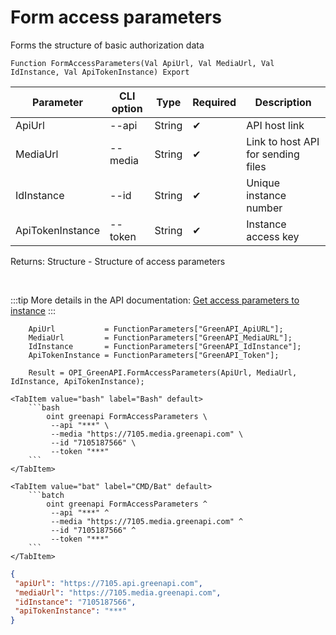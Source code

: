 ﻿---
sidebar_position: 1
description: Form access parameters and other functions to work with Green API in the Open Integration Package, a free open-source integration library for 1C:Enterprise 8, OneScript and CLI
keywords: [1C, 1С, 1С:Enterprise, 1С:Enterprise 8.3, API, Integration, Services, Exchange, OneScript, CLI, Green API]
---


# Form access parameters
 Forms the structure of basic authorization data



`Function FormAccessParameters(Val ApiUrl, Val MediaUrl, Val IdInstance, Val ApiTokenInstance) Export`

  | Parameter | CLI option | Type | Required | Description |
  |-|-|-|-|-|
  | ApiUrl | --api | String | &#x2714; | API host link |
  | MediaUrl | --media | String | &#x2714; | Link to host API for sending files |
  | IdInstance | --id | String | &#x2714; | Unique instance number |
  | ApiTokenInstance | --token | String | &#x2714; | Instance access key |

  
  Returns:  Structure - Structure of access parameters

<br/>

:::tip
More details in the API documentation: [Get access parameters to instance](https://green-api.com/en/docs/before-start/#parameters)
:::
<br/>



```bsl title="1C:Enterprise/OneScript code example"
    ApiUrl           = FunctionParameters["GreenAPI_ApiURL"];
    MediaUrl         = FunctionParameters["GreenAPI_MediaURL"];
    IdInstance       = FunctionParameters["GreenAPI_IdInstance"];
    ApiTokenInstance = FunctionParameters["GreenAPI_Token"];

    Result = OPI_GreenAPI.FormAccessParameters(ApiUrl, MediaUrl, IdInstance, ApiTokenInstance);
```
 

 <Tabs>
  
    <TabItem value="bash" label="Bash" default>
        ```bash
            oint greenapi FormAccessParameters \
             --api "***" \
             --media "https://7105.media.greenapi.com" \
             --id "7105187566" \
             --token "***"
        ```
    </TabItem>
  
    <TabItem value="bat" label="CMD/Bat" default>
        ```batch
            oint greenapi FormAccessParameters ^
             --api "***" ^
             --media "https://7105.media.greenapi.com" ^
             --id "7105187566" ^
             --token "***"
        ```
    </TabItem>
</Tabs>


```json title="Result"
{
 "apiUrl": "https://7105.api.greenapi.com",
 "mediaUrl": "https://7105.media.greenapi.com",
 "idInstance": "7105187566",
 "apiTokenInstance": "***"
}
```
